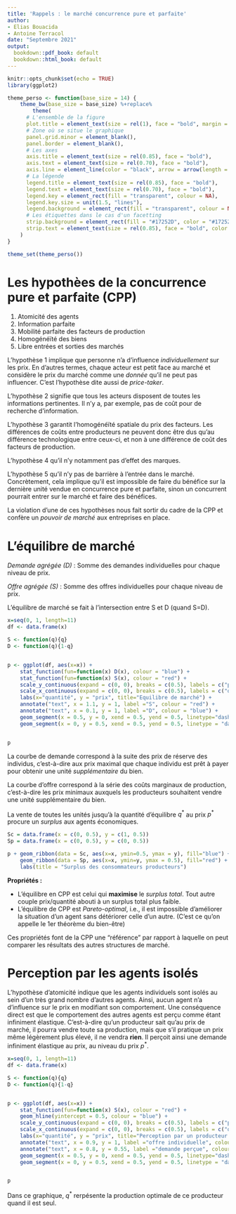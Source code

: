 ```yaml
---
title: 'Rappels : le marché concurrence pure et parfaite'
author:
- Elias Bouacida
- Antoine Terracol
date: "Septembre 2021"
output:
  bookdown::pdf_book: default
  bookdown::html_book: default
---
```


```r
knitr::opts_chunk$set(echo = TRUE)
library(ggplot2)
```

```r
theme_perso <- function(base_size = 14) {
    theme_bw(base_size = base_size) %+replace%
        theme(
      # L'ensemble de la figure
      plot.title = element_text(size = rel(1), face = "bold", margin = margin(0,0,5,0), hjust = 0),
      # Zone où se situe le graphique
      panel.grid.minor = element_blank(),
      panel.border = element_blank(),
      # Les axes
      axis.title = element_text(size = rel(0.85), face = "bold"),
      axis.text = element_text(size = rel(0.70), face = "bold"),
      axis.line = element_line(color = "black", arrow = arrow(length = unit(0.3, "lines"), type = "closed")),
      # La légende
      legend.title = element_text(size = rel(0.85), face = "bold"),
      legend.text = element_text(size = rel(0.70), face = "bold"),
      legend.key = element_rect(fill = "transparent", colour = NA),
      legend.key.size = unit(1.5, "lines"),
      legend.background = element_rect(fill = "transparent", colour = NA),
      # Les étiquettes dans le cas d'un facetting
      strip.background = element_rect(fill = "#17252D", color = "#17252D"),
      strip.text = element_text(size = rel(0.85), face = "bold", color = "white", margin = margin(5,0,5,0))
    )
}

theme_set(theme_perso())
```

# Les hypothèes de la concurrence pure et parfaite (CPP)

1. Atomicité des agents
2. Information parfaite
3. Mobilité parfaite des facteurs de production
4. Homogénéïté des biens
5. Libre entrées et sorties des marchés

L'hypothèse 1 implique que personne n'a d'influence *individuellement* sur les prix.
En d'autres termes, chaque acteur est petit face au marché et considère le prix du marché comme une *donnée* qu'il ne peut pas influencer.
C'est l'hypothèse dite aussi de *price-taker*.

L'hypothèse 2 signifie que tous les acteurs disposent de toutes les informations pertinentes.
Il n'y a, par exemple, pas de coût pour de recherche d'information.

L'hypothèse 3 garantit l'homogénéïté spatiale du prix des facteurs.
Les différences de coûts entre producteurs ne peuvent donc être dus qu'au différence technologique entre ceux-ci, et non à une différence de coût des facteurs de production.

L'hypothèse 4 qu'il n'y notamment pas d'effet des marques.

L'hypothèse 5 qu'il n'y pas de barrière à l'entrée dans le marché.
Concrètement, cela implique qu'il est impossible de faire du bénéfice sur la dernière unité vendue en concurrence pure et parfaite, sinon un concurrent pourrait entrer sur le marché et faire des bénéfices.

La violation d'une de ces hypothèses nous fait sortir du cadre de la CPP et confère un *pouvoir de marché* aux entreprises en place.

# L'équilibre de marché

*Demande agrégée (D)* : Somme des demandes individuelles pour chaque niveau de prix.

*Offre agrégée (S)* : Somme des offres individuelles pour chaque niveau de prix.

L'équilibre de marché se fait à l'intersection entre S et D (quand S=D).


```r

x=seq(0, 1, length=11)
df <- data.frame(x)

S <- function(q){q}
D <- function(q){1-q}


p <- ggplot(df, aes(x=x)) +
    stat_function(fun=function(x) D(x), colour = "blue") +
    stat_function(fun=function(x) S(x), colour = "red") +
    scale_y_continuous(expand = c(0, 0), breaks = c(0.5), labels = c("p*"), limits = c(0, 1.2)) +
    scale_x_continuous(expand = c(0, 0), breaks = c(0.5), labels = c("q*"), limits = c(0, 1.2)) +
    labs(x="quantité", y = "prix", title="Equilibre de marché") +
    annotate("text", x = 1.1, y = 1, label ="S", colour = "red") +
    annotate("text", x = 0.1, y = 1, label ="D", colour = "blue") +
    geom_segment(x = 0.5, y = 0, xend = 0.5, yend = 0.5, linetype="dashed") +
    geom_segment(x = 0, y = 0.5, xend = 0.5, yend = 0.5, linetype = "dashed")


p
```


La courbe de demande correspond à la suite des prix de réserve des individus, c'est-à-dire aux prix maximal que chaque individu est prêt à payer pour obtenir une unité *supplémentaire* du bien.

La courbe d'offre correspond à la série des coûts marginaux de production, c'est-à-dire les prix minimaux auxquels les producteurs souhaitent vendre une unité supplémentaire du bien.

La vente de toutes les unités jusqu'à la quantité d'équilibre $q^*$ au prix $p^*$ procure un *surplus* aux agents économiques.

```r

Sc = data.frame(x = c(0, 0.5), y = c(1, 0.5))
Sp = data.frame(x = c(0, 0.5), y = c(0, 0.5))

p + geom_ribbon(data = Sc, aes(x=x, ymin=0.5, ymax = y), fill="blue") +
    geom_ribbon(data = Sp, aes(x=x, ymin=y, ymax = 0.5), fill="red") +
    labs(title = "Surplus des consommateurs producteurs")
```

**Propriétés :**

- L'équilibre en CPP est celui qui **maximise** le *surplus total*.
Tout autre couple prix/quantité abouti à un surplus total plus faible.
- L'équilibre de CPP est *Pareto-optimal*, i.e., il est impossible d'améliorer la situation d'un agent sans détériorer celle d'un autre.
(C'est ce qu'on appelle le 1er théorème du bien-être)

Ces propriétés font de la CPP une "référence" par rapport à laquelle on peut comparer les résultats des autres structures de marché.

# Perception par les agents isolés

L'hypothèse d'atomicité indique que les agents individuels sont isolés au sein d'un très grand nombre d'autres agents.
Ainsi, aucun agent n'a d'influence sur le prix en modifiant son comportement.
Une conséquence direct est que le comportement des autres agents est perçu comme étant infiniment élastique.
C'est-à-dire qu'un producteur sait qu'au prix de marché, il pourra vendre toute sa production, mais que s'il pratique un prix même légèrement plus élevé, il ne vendra **rien**.
Il perçoit ainsi une demande infiniment élastique au prix,  au niveau du prix $p^*$.


```r

x=seq(0, 1, length=11)
df <- data.frame(x)

S <- function(q){q}
D <- function(q){1-q}


p <- ggplot(df, aes(x=x)) +
    stat_function(fun=function(x) S(x), colour = "red") +
    geom_hline(yintercept = 0.5, colour = "blue") +
    scale_y_continuous(expand = c(0, 0), breaks = c(0.5), labels = c("p*"), limits = c(0, 1.2)) +
    scale_x_continuous(expand = c(0, 0), breaks = c(0.5), labels = c("q*"), limits = c(0, 1.2)) +
    labs(x="quantité", y = "prix", title="Perception par un producteur isolé") +
    annotate("text", x = 0.9, y = 1, label ="offre individuelle", colour ="red") +
    annotate("text", x = 0.8, y = 0.55, label ="demande perçue", colour ="blue") +
    geom_segment(x = 0.5, y = 0, xend = 0.5, yend = 0.5, linetype="dashed") +
    geom_segment(x = 0, y = 0.5, xend = 0.5, yend = 0.5, linetype = "dashed")


p
```

Dans ce graphique, $q^*$ rerpésente la production optimale de ce producteur quand il est seul.